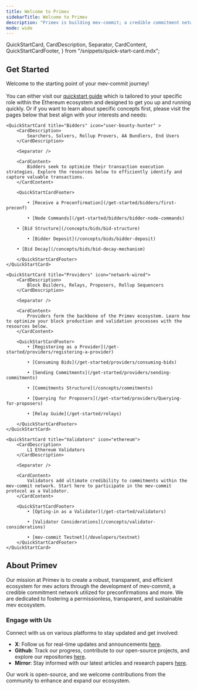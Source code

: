 ```yaml
---
title: Welcome to Primev
sidebarTitle: Welcome to Primev
description: "Primev is building mev-commit; a credible commitment network used for preconfirmations & more"
mode: wide
---
```


  QuickStartCard,
  CardDescription,
  Separator,
  CardContent,
  QuickStartCardFooter,
} from "/snippets/quick-start-card.mdx";

## Get Started

Welcome to the starting point of your mev-commit journey!
<br></br>
You can either visit our [quickstart guide](/get-started/quickstart) which is tailored to your specific role within the Ethereum ecosystem and designed to get you up and running quickly.
Or if you want to learn about specific concepts first, please visit the pages below that best align with your interests and needs:

<CardGroup cols={3}>

    <QuickStartCard title="Bidders" icon="user-bounty-hunter" >
        <CardDescription>
            Searchers, Solvers, Rollup Provers, AA Bundlers, End Users
        </CardDescription>

        <Separator />

        <CardContent>
            Bidders seek to optimize their transaction execution strategies. Explore the resources below to efficiently identify and capture valuable transactions.
        </CardContent>

        <QuickStartCardFooter>

            • [Receive a Preconfirmation](/get-started/bidders/first-preconf)

            • [Node Commands](/get-started/bidders/bidder-node-commands)
			
	    • [Bid Structure](/concepts/bids/bid-structure)

            • [Bidder Deposit](/concepts/bids/bidder-deposit)
			
	    • [Bid Decay](/concepts/bids/bid-decay-mechanism)

        </QuickStartCardFooter>
    </QuickStartCard>

    <QuickStartCard title="Providers" icon="network-wired">
        <CardDescription>
            Block Builders, Relays, Proposers, Rollup Sequencers
        </CardDescription>

        <Separator />

        <CardContent>
            Providers form the backbone of the Primev ecosystem. Learn how to optimize your block production and validation processes with the resources below.
        </CardContent>

        <QuickStartCardFooter>
            • [Registering as a Provider](/get-started/providers/registering-a-provider)

            • [Consuming Bids](/get-started/providers/consuming-bids)

            • [Sending Commitments](/get-started/providers/sending-commitments)

            • [Commitments Structure](/concepts/commitments)

            • [Querying for Proposers](/get-started/providers/Querying-for-proposers)
			
			• [Relay Guide](/get-started/relays)
			
        </QuickStartCardFooter>
    </QuickStartCard>

    <QuickStartCard title="Validators" icon="ethereum">
        <CardDescription>
            L1 Ethereum Validators
        </CardDescription>

        <Separator />

        <CardContent>
            Validators add ultimate credibility to commitments within the mev-commit network. Start here to participate in the mev-commit protocol as a Validator.
        </CardContent>

        <QuickStartCardFooter>
            • [Opting-in as a Validator](/get-started/validators)

            • [Validator Considerations](/concepts/validator-considerations)

            • [mev-commit Testnet](/developers/testnet)
        </QuickStartCardFooter>
    </QuickStartCard>

</CardGroup>

## About Primev

Our mission at Primev is to create a robust, transparent, and efficient ecosystem for mev actors through the development of mev-commit, a credible commitment network utilized for preconfirmations and more. We are dedicated to fostering a permissionless, transparent, and sustainable mev ecosystem.

### Engage with Us

Connect with us on various platforms to stay updated and get involved:

- **X**: Follow us for real-time updates and announcements [here](https://x.com/primev_xyz).
- **Github**: Track our progress, contribute to our open-source projects, and explore our repositories [here](https://github.com/primev).
- **Mirror**: Stay informed with our latest articles and research papers [here](https://mirror.xyz/preconf.eth).

Our work is open-source, and we welcome contributions from the community to enhance and expand our ecosystem.
